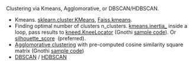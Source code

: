 
Clustering via Kmeans, Agglomorative, or DBSCAN/HDBSCAN.

* Kmeans. [sklearn.cluster.KMeans](https://scikit-learn.org/stable/modules/generated/sklearn.cluster.KMeans.html), [Faiss.kmeans](https://github.com/facebookresearch/faiss/wiki/Faiss-building-blocks:-clustering,-PCA,-quantization). 
* Finding optimal number of clusters n_clusters. [kmeans.inertia_](https://scikit-learn.org/stable/modules/clustering.html#k-means) inside a loop, pass results to [kneed.KneeLocator](https://kneed.readthedocs.io/en/stable/) (Gnothi [sample code](https://github.com/lefnire/ml-tools/blob/master/ml_tools/similars.py)). Or [silhouette_score](https://scikit-learn.org/stable/modules/generated/sklearn.metrics.silhouette_score.html)  (preferred).
* [Agglomorative clustering](https://scikit-learn.org/stable/modules/generated/sklearn.cluster.AgglomerativeClustering.html) with pre-computed cosine similarity square matrix (Gnothi [sample code](https://github.com/lefnire/ml-tools/blob/master/ml_tools/similars.py))
* [DBSCAN](https://scikit-learn.org/stable/modules/generated/sklearn.cluster.DBSCAN.html) / [HDBSCAN](https://hdbscan.readthedocs.io/en/latest/index.html) 